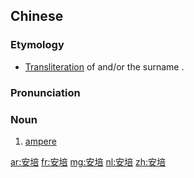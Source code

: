 ==Chinese==
{{zh-forms}}

===Etymology===
* [[transliteration|Transliteration]] of {{etyl|en|zh}} {{m|en|ampere}} and/or the {{etyl|fr|zh}} surname {{m|fr|Ampère}}.

===Pronunciation===
{{zh-pron
|m=ānpéi
|c=on1 pui4
|cat=n
}}

===Noun===
{{zh-noun}}

# [[ampere]]

[[ar:安培]]
[[fr:安培]]
[[mg:安培]]
[[nl:安培]]
[[zh:安培]]